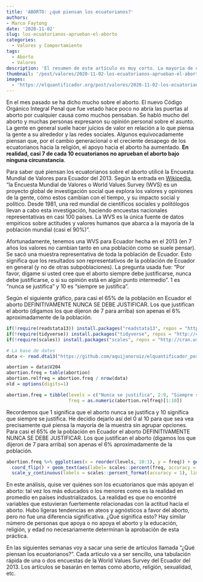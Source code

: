 ```yaml
---
title: 'ABORTO: ¿qué piensan los ecuatorianos?'
authors: 
- Marco Faytong
date: '2020-11-02'
slug: los-ecuatorianos-aprueban-el-aborto
categories:
  - Valores y Comportamiento
tags:
  - Aborto
  - Valores
description: 'El resumen de este artículo es muy corto. La mayoría de ecuatorianos y ecuatorianas no justifica el aborto bajo ninguna circunstancia. Este es el primer artículo de una serie sobre cómo piensan los ecuatorianos usando datos de la Encuesta Mundial de Valores.'
thumbnail: '/post/valores/2020-11-02-los-ecuatorianos-aprueban-el-aborto.jpeg'
images: 
  - 'https://elquantificador.org/post/valores/2020-11-02-los-ecuatorianos-aprueban-el-aborto.jpeg'
---
```


En el mes pasado se ha dicho mucho sobre el aborto. El nuevo Código Orgánico Integral Penal que fue vetado hace poco no abría las puertas al aborto por cualquier causa como muchos pensaban. Se habló mucho del aborto y muchas personas expresaron su opinión personal sobre el asunto. La gente en general suele hacer juicios de valor en relación a lo que piensa la gente a su alrededor y las redes sociales. Algunos equivocadamente piensan que, por el cambio generacional o el creciente desapego de los ecuatorianos hacia la religión, el apoyo hacia el aborto ha aumentado. **En realidad, casi 7 de cada 10 ecuatorianos no aprueban el aborto bajo ninguna circunstancia**.

Para saber qué piensan los ecuatorianos sobre el aborto utilicé la Encuesta Mundial de Valores para Ecuador del 2013. Según la entrada en [Wikipedia](https://es.wikipedia.org/wiki/Encuesta_Mundial_de_Valores), "la Encuesta Mundial de Valores o World Values Survey (WVS) es un proyecto global de investigación social que explora los valores y opiniones de la gente, cómo estos cambian con el tiempo, y su impacto social y político. Desde 1981, una red mundial de científicos sociales y politólogos llevan a cabo esta investigación, haciendo encuestas nacionales representativas en casi 100 países. La WVS es la única fuente de datos empíricos sobre actitudes y valores humanos que abarca a la mayoría de la población mundial (casi el 90%)".

Afortunadamente, tenemos una WVS para Ecuador hecha en el 2013 (en 7 años los valores no cambian tanto en una población como se suele pensar). Se sacó una muestra representativa de toda la población de Ecuador. Esto significa que los resultados son representativos de la población de Ecuador en general (y no de otras subpoblaciones). La pregunta usada fue: "Por favor, dígame si usted cree que el aborto siempre debe justificarse, nunca debe justificarse, o si su opinión está en algún punto intermedio”. 1 es “nunca se justifica” y 10 es “siempre se justifica”.

Según el siguiente gráfico, para casi el 65% de la población en Ecuador el aborto DEFINITIVAMENTE NUNCA SE DEBE JUSTIFICAR. Los que justifican el aborto (digamos los que dijeron de 7 para arriba) son apenas el 6% aproximadamente de la población.

```r
if(!require(readstata13)) install.packages("readstata13", repos = "http://cran.us.r-project.org")
if(!require(tidyverse)) install.packages("tidyverse", repos = "http://cran.us.r-project.org")
if(!require(scales)) install.packages("scales", repos = "http://cran.us.r-project.org")

# La base de datos
data <- read.dta13("https://github.com/aquijanoruiz/elquantificador_posts/raw/master/valores/2020-11-02-los-ecuatorianos-aprueban-el-aborto/WV6_Data_Ecuador_2013_Stata_v20180912.dta", generate.factors=T, nonint.factors=T)

abortion = data$V204
abortion.freq = table(abortion)
abortion.relfreq = abortion.freq / nrow(data)
old = options(digits=1)

abortion.freq = tibble(levels = c("Nunca se justifica", 2:9, "Siempre se justifica"), 
                       freq = as.numeric(abortion.relfreq)[1:10])
```

Recordemos que 1 significa que el aborto nunca se justifica y 10 significa que siempre se justifica. He decidio dejarlo así del 0 al 10 para que sea vea precisamente qué piensa la mayoría de la muestra sin agrupar opciones. Para casi el 65% de la población en Ecuador el aborto DEFINITIVAMENTE NUNCA SE DEBE JUSTIFICAR. Los que justifican el aborto (digamos los que dijeron de 7 para arriba) son apenas el 6% aproximadamente de la población.

```r
abortion.freq %>% ggplot(aes(x = reorder(levels, 10:1), y = freq)) + geom_bar(stat = "identity", fill = "skyblue") + 
  coord_flip() + geom_text(aes(label= scales::percent(freq, accuracy = 0.1)), hjust=-0.2, size=3, fontface = "italic") + labs(x="", y="", title="¿Qué piensan los ecuatorianos sobre el aborto?") +
  scale_y_continuous(labels = scales::percent_format(accuracy = 1), limits = c(0, 0.7))  + theme(axis.text=element_text(size=10)) + theme(plot.title = element_text(color="black", size=14, face="bold.italic"))
```

En este análisis, quise ver quiénes son los ecuatorianos que más apoyan el aborto: tal vez los más educados o los menores como es la realidad en promedio en países industrializados. La realidad es que no encontré variables que estuvieran fuertemente relacionadas con la actitud hacia el aborto. Hubo ligeras tendencias en ateos y agnósticos a favor del aborto, pero no fue una diferencia significativa. ¿Qué significa esto? Hay similar número de personas que apoya o no apoya el aborto y la educación, religión, y edad no necesariamente determinan la aprobación de esta práctica.

En las siguientes semanas voy a sacar una serie de artículos llamada "¿Qué piensan los ecuatorianos?". Cada artículo va a ser sencillo, una tabulación rápida de una o dos encuestas de la World Values Survey del Ecuador del 2013. Los artículos se basarán en temas como aborto, religión, sexualidad, etc.